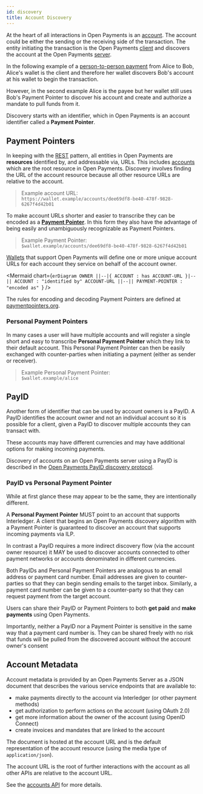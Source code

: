 ```yaml
---
id: discovery
title: Account Discovery
---
```



At the heart of all interactions in Open Payments is an [account](./accounts).
The account could be either the sending or the receiving side of the
transaction. The entity initiating the transaction is the Open Payments
[client](./terminology#client) and discovers the account at the Open Payments
[server](./terminology#server).

In the following example of a [person-to-person payment](./p2p) from Alice to
Bob, Alice's wallet is the client and therefore her wallet discovers Bob's
account at his wallet to begin the transaction.

<PersonToPerson />

However, in the second example Alice is the payee but her wallet still uses
Bob's Payment Pointer to discover his account and create and authorize a mandate
to pull funds from it.

<RequestToPay />

Discovery starts with an identifier, which in Open Payments is an account
identifier called a **Payment Pointer**.

## Payment Pointers

In keeping with the [REST](https://tools.ietf.org/html/rfc7231#section-2)
pattern, all entities in Open Payments are **resources** identified by, and
addressable via, URLs. This includes [accounts](./accounts) which are the root
resource in Open Payments. Discovery involves finding the URL of the account
resource because all other resource URLs are relative to the account.

> Example account URL:  
> `https://wallet.example/accounts/dee69df8-be40-478f-9828-6267f4d42b01`

To make account URLs shorter and easier to transcribe they can be encoded as a
**[Payment Pointer](https://paymentpointers.org)**. In this form they also have
the advantage of being easily and unambiguously recognizable as Payment
Pointers.

> Example Payment Pointer:  
> `$wallet.example/accounts/dee69df8-be40-478f-9828-6267f4d42b01`

[Wallets](./terminology#wallet) that support Open Payments will define one or
more unique account URLs for each account they service on behalf of the account
owner.

<Mermaid
  chart={`erDiagram
  OWNER ||--|{ ACCOUNT : has
  ACCOUNT-URL }|--|| ACCOUNT : "identified by"
  ACCOUNT-URL ||--|| PAYMENT-POINTER : "encoded as"
`}
/>

The rules for encoding and decoding Payment Pointers are defined at
[paymentpointers.org](https://paymentpointers.org).

### Personal Payment Pointers

In many cases a user will have multiple accounts and will register a single
short and easy to transcribe **Personal Payment Pointer** which they link to
their default account. This Personal Payment Pointer can then be easily
exchanged with counter-parties when initiating a payment (either as sender or
receiver).

> Example Personal Payment Pointer:  
> `$wallet.example/alice`

## PayID

Another form of identifier that can be used by account owners is a PayID. A
PayID identifies the account owner and not an individual account so it is
possible for a client, given a PayID to discover multiple accounts they can
transact with.

These accounts may have different currencies and may have additional options
for making incoming payments.

Discovery of accounts on an Open Payments server using a PayID is described in
the [Open Payments PayID discovery protocol](./payid).

### PayID vs Personal Payment Pointer

While at first glance these may appear to be the same, they are intentionally
different.

A **Personal Payment Pointer** MUST point to an account that supports
Interledger. A client that begins an Open Payments discovery algorithm with a
Payment Pointer is guaranteed to discover an account that supports incoming
payments via ILP.

In contrast a PayID requires a more indirect discovery flow (via the account
owner resource) it MAY be used to discover accounts connected to other payment
networks or accounts denominated in different currencies.

Both PayIDs and Personal Payment Pointers are analogous to an email address or
payment card number. Email addresses are given to counter-parties so that they
can begin sending emails to the target inbox. Similarly, a payment card number
can be given to a counter-party so that they can request payment from the target
account.

Users can share their PayID or Payment Pointers to both **get paid** and **make
payments** using Open Payments.

Importantly, neither a PayID nor a Payment Pointer is sensitive in the same way
that a payment card number is. They can be shared freely with no risk that funds
will be pulled from the discovered account without the account owner's consent

## Account Metadata

Account metadata is provided by an Open Payments Server as a JSON document that
describes the various service endpoints that are available to:

- make payments directly to the account via Interledger (or other payment
  methods)
- get authorization to perform actions on the account (using OAuth 2.0)
- get more information about the owner of the account (using OpenID Connect)
- create invoices and mandates that are linked to the account

The document is hosted at the account URL and is the default representation of
the account resource (using the media type of `application/json`).

The account URL is the root of further interactions with the account as all
other APIs are relative to the account URL.

See the [accounts API](./accounts) for more details.
